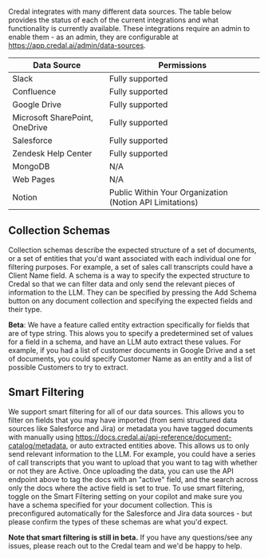 Credal integrates with many different data sources. The table below provides the status of each of the current integrations and what functionality is currently available. 
These integrations require an admin to enable them - as an admin, they are configurable at https://app.credal.ai/admin/data-sources.

| Data Source                    | Permissions                                              |
| ------------------------------ | -------------------------------------------------------- |
| Slack                          | Fully supported                                          |
| Confluence                     | Fully supported                                          |
| Google Drive                   | Fully supported                                          |
| Microsoft SharePoint, OneDrive | Fully supported                                          |
| Salesforce                     | Fully supported                                          |
| Zendesk Help Center            | Fully supported                                          |
| MongoDB                        | N/A                                                      |
| Web Pages                      | N/A                                                      |
| Notion                         | Public Within Your Organization (Notion API Limitations) |

## Collection Schemas

Collection schemas describe the expected structure of a set of documents, or a set of entities that you'd want associated with each individual one for filtering purposes.
For example, a set of sales call transcripts could have a Client Name field. A schema is a way to specify the expected structure to Credal so that we can filter data and only send the relevant pieces of information to the LLM.
They can be specified by pressing the Add Schema button on any document collection and specifying the expected fields and their type.

**Beta**: We have a feature called entity extraction specifically for fields that are of type string. This alows you to specify a predetermined set of values for a field in a schema, and have an LLM auto extract these values.
For example, if you had a list of customer documents in Google Drive and a set of documents, you could specify Customer Name as an entity and a list of possible Customers to try to extract.

## Smart Filtering

We support smart filtering for all of our data sources. This allows you to filter on fields that you may have imported
(from semi structured data sources like Salesforce and Jira) or metadata you have tagged documents with manually using https://docs.credal.ai/api-reference/document-catalog/metadata, or auto extracted entities above. This allows us to only send relevant information to the LLM.
For example, you could have a series of call transcripts that you want to upload that you want to tag with whether or not they are Active. Once uploading the data, you can use the API endpoint above to tag the docs with an "active" field, and the search across only the docs where the active field is set to true.
To use smart filtering, toggle on the Smart Filtering setting on your copilot and make sure you have a schema specified for your document collection. This is preconfigured automatically for the Salesforce and Jira data sources - but please confirm the types of these schemas are what you'd expect.


**Note that smart filtering is still in beta.** If you have any questions/see any issues, please reach out to the Credal team and we'd be happy to help.